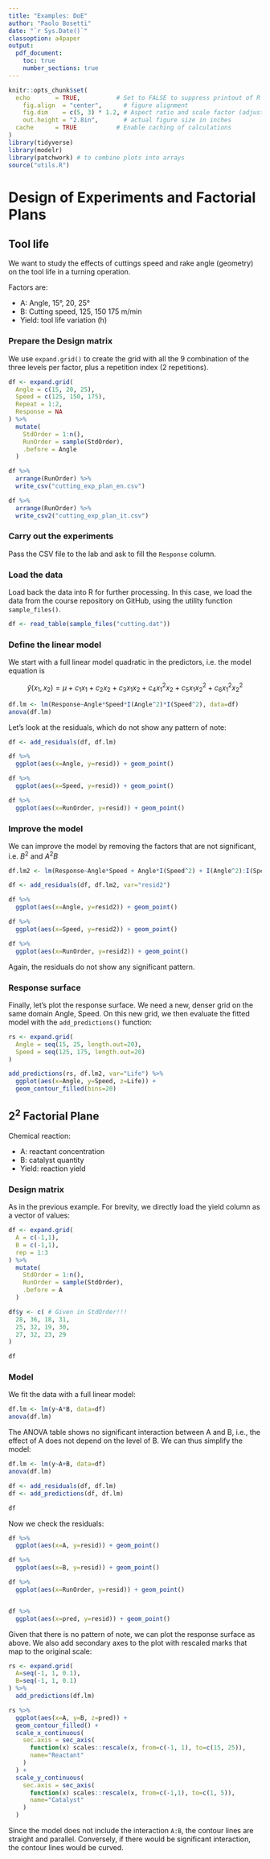 ```yaml
---
title: "Examples: DoE"
author: "Paolo Bosetti"
date: "`r Sys.Date()`"
classoption: a4paper
output: 
  pdf_document: 
    toc: true
    number_sections: true
---
```


```r
knitr::opts_chunk$set(
  echo       = TRUE,          # Set to FALSE to suppress printout of R code
	fig.align  = "center",      # figure alignment
	fig.dim    = c(5, 3) * 1.2, # Aspect ratio and scale factor (adjust font size)
	out.height = "2.8in",       # actual figure size in inches
  cache      = TRUE           # Enable caching of calculations
)
library(tidyverse)
library(modelr)
library(patchwork) # to combine plots into arrays
source("utils.R")
```


# Design of Experiments and Factorial Plans

## Tool life

We want to study the effects of cuttings speed and rake angle (geometry) on the tool life in a turning operation.

Factors are:

* A: Angle, 15°, 20, 25°
* B: Cutting speed, 125, 150 175 m/min
* Yield: tool life variation (h)

### Prepare the Design matrix

We use `expand.grid()` to create the grid with all the 9 combination of the three levels per factor, plus a repetition index (2 repetitions).

```r
df <- expand.grid(
  Angle = c(15, 20, 25),
  Speed = c(125, 150, 175),
  Repeat = 1:2,
  Response = NA
) %>% 
  mutate(
    StdOrder = 1:n(),
    RunOrder = sample(StdOrder),
    .before = Angle
  )

df %>% 
  arrange(RunOrder) %>% 
  write_csv("cutting_exp_plan_en.csv")

df %>% 
  arrange(RunOrder) %>% 
  write_csv2("cutting_exp_plan_it.csv")
```

### Carry out the experiments

Pass the CSV file to the lab and ask to fill the `Response` column.

### Load the data

Load back the data into R for further processing. In this case, we load the data from the course repository on GitHub, using the utility function `sample_files()`.

```r
df <- read_table(sample_files("cutting.dat"))
```

### Define the linear model

We start with a full linear model quadratic in the predictors, i.e. the model equation is

$$
\hat y(x_1,x_2) = \mu + c_1 x_1 + c_2x_2 + c_3x_1x_2 + c_4x_1^2x_2 + c_5x_1x_2^2+c_6x_1^2x_2^2 
$$

```r
df.lm <- lm(Response~Angle*Speed*I(Angle^2)*I(Speed^2), data=df)
anova(df.lm)
```

Let's look at the residuals, which do not show any pattern of note:

```r
df <- add_residuals(df, df.lm)

df %>% 
  ggplot(aes(x=Angle, y=resid)) + geom_point()

df %>% 
  ggplot(aes(x=Speed, y=resid)) + geom_point()

df %>% 
  ggplot(aes(x=RunOrder, y=resid)) + geom_point()

```

### Improve the model

We can improve the model by removing the factors that are not significant, i.e. $B^2$ and $A^2B$

```r
df.lm2 <- lm(Response~Angle*Speed + Angle*I(Speed^2) + I(Angle^2):I(Speed^2), data=df)

df <- add_residuals(df, df.lm2, var="resid2")

df %>% 
  ggplot(aes(x=Angle, y=resid2)) + geom_point()

df %>% 
  ggplot(aes(x=Speed, y=resid2)) + geom_point()

df %>% 
  ggplot(aes(x=RunOrder, y=resid2)) + geom_point()
```

Again, the residuals do not show any significant pattern.

### Response surface

Finally, let's plot the response surface. We need a new, denser grid on the same domain Angle, Speed. On this new grid, we then evaluate the fitted model with the `add_predictions()` function:

```r
rs <- expand.grid(
  Angle = seq(15, 25, length.out=20),
  Speed = seq(125, 175, length.out=20)
)

add_predictions(rs, df.lm2, var="Life") %>% 
  ggplot(aes(x=Angle, y=Speed, z=Life)) +
  geom_contour_filled(bins=20)
```

## $2^2$ Factorial Plane

Chemical reaction:

* A: reactant concentration
* B: catalyst quantity
* Yield: reaction yield

### Design matrix

As in the previous example. For brevity, we directly load the yield column as a vector of values:

```r
df <- expand.grid(
  A = c(-1,1),
  B = c(-1,1),
  rep = 1:3
) %>% 
  mutate(
    StdOrder = 1:n(),
    RunOrder = sample(StdOrder),
    .before = A
  )

df$y <- c( # Given in StdOrder!!!
  28, 36, 18, 31,
  25, 32, 19, 30,
  27, 32, 23, 29
)

df
```

### Model

We fit the data with a full linear model:

```r
df.lm <- lm(y~A*B, data=df)
anova(df.lm)
```

The ANOVA table shows no significant interaction between A and B, i.e., the effect of A does not depend on the level of B. We can thus simplify the model:

```r
df.lm <- lm(y~A+B, data=df)
anova(df.lm)

df <- add_residuals(df, df.lm)
df <- add_predictions(df, df.lm)

df
```

Now we check the residuals:

```r
df %>% 
  ggplot(aes(x=A, y=resid)) + geom_point()

df %>% 
  ggplot(aes(x=B, y=resid)) + geom_point()

df %>% 
  ggplot(aes(x=RunOrder, y=resid)) + geom_point()


df %>% 
  ggplot(aes(x=pred, y=resid)) + geom_point()


```
Given that there is no pattern of note, we can plot the response surface as above. We also add secondary axes to the plot with rescaled marks that map to the original scale:

```r
rs <- expand.grid(
  A=seq(-1, 1, 0.1),
  B=seq(-1, 1, 0.1)
) %>% 
  add_predictions(df.lm)

rs %>% 
  ggplot(aes(x=A, y=B, z=pred)) + 
  geom_contour_filled() +
  scale_x_continuous(
    sec.axis = sec_axis(
      function(x) scales::rescale(x, from=c(-1, 1), to=c(15, 25)),
      name="Reactant"
    )
  ) +
  scale_y_continuous(
    sec.axis = sec_axis(
      function(x) scales::rescale(x, from=c(-1,1), to=c(1, 5)),
      name="Catalyst"
    )
  )
```

Since the model does not include the interaction `A:B`, the contour lines are straight and parallel. Conversely, if there would be significant interaction, the contour lines would be curved.